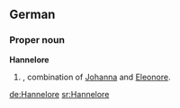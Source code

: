 ==German==

===Proper noun===
'''Hannelore'''

# {{given name|female|lang=de}}, combination of [[Johanna]] and [[Eleonore]].

[[de:Hannelore]]
[[sr:Hannelore]]
